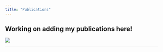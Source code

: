 ```yaml
---
title: "Publications"
---
```



## Working on adding my publications here!

![](assets/cat_at_work.gif)

---


